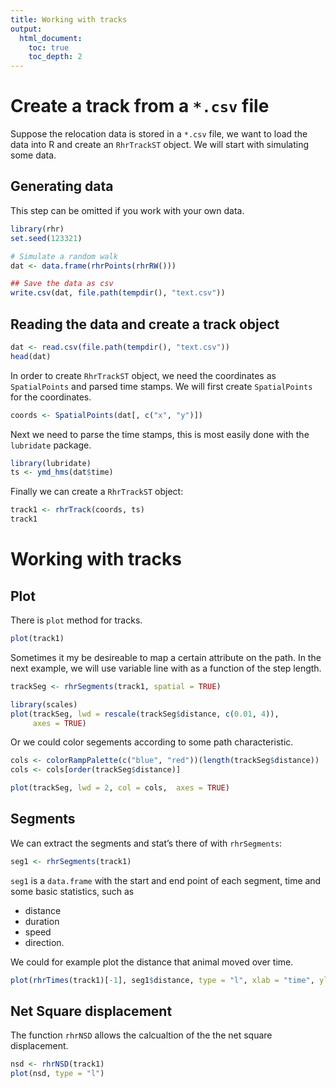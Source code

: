 ```yaml
---
title: Working with tracks
output: 
  html_document:
    toc: true
    toc_depth: 2
---
```



# Create a track from a `*.csv` file

Suppose the relocation data is stored in a `*.csv` file, we want to load the data into R and create an `RhrTrackST` object. We will start with simulating some data.

## Generating data

This step can be omitted if you work with your own data.

```r
library(rhr)
set.seed(123321)

# Simulate a random walk
dat <- data.frame(rhrPoints(rhrRW()))

## Save the data as csv
write.csv(dat, file.path(tempdir(), "text.csv"))
```

## Reading the data and create a track object


```r
dat <- read.csv(file.path(tempdir(), "text.csv"))
head(dat)
```

In order to create `RhrTrackST` object, we need the coordinates as `SpatialPoints` and parsed time stamps. We will first create `SpatialPoints` for the coordinates.

```r
coords <- SpatialPoints(dat[, c("x", "y")])
```

Next we need to parse the time stamps, this is most easily done with the `lubridate` package.

```r
library(lubridate)
ts <- ymd_hms(dat$time)
```

Finally we can create a `RhrTrackST` object:

```r
track1 <- rhrTrack(coords, ts)
track1
```

# Working with tracks

## Plot

There is `plot` method for tracks.

```r
plot(track1)
```

Sometimes it my be desireable to map a certain attribute on the path. In the next example, we will use variable line with as a function of the step length. 

```r
trackSeg <- rhrSegments(track1, spatial = TRUE)

library(scales)
plot(trackSeg, lwd = rescale(trackSeg$distance, c(0.01, 4)), 
     axes = TRUE)
```

Or we could color segements according to some path characteristic.

```r
cols <- colorRampPalette(c("blue", "red"))(length(trackSeg$distance))
cols <- cols[order(trackSeg$distance)]

plot(trackSeg, lwd = 2, col = cols,  axes = TRUE)
```


## Segments

We can extract the segments and stat's there of with `rhrSegments`:

```r
seg1 <- rhrSegments(track1)
```

`seg1` is a `data.frame` with the start and end point of each segment, time and some basic statistics, such as 

- distance
- duration
- speed 
- direction.

We could for example plot the distance that animal moved over time. 

```r
plot(rhrTimes(track1)[-1], seg1$distance, type = "l", xlab = "time", ylab = "movement distance")
```



## Net Square displacement

The function `rhrNSD` allows the calcualtion of the the net square displacement.

```r
nsd <- rhrNSD(track1)
plot(nsd, type = "l")
```



